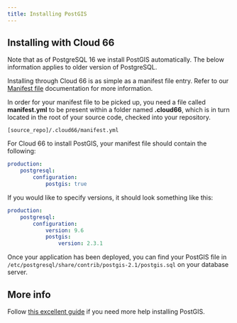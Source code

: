 ```yaml
---
title: Installing PostGIS
---
```


## Installing with Cloud 66

Note that as of PostgreSQL 16 we install PostGIS automatically. The below information applies to older version of PostgreSQL.

Installing through Cloud 66 is as simple as a manifest file entry. Refer to our [Manifest file](/docs/manifest/building-a-manifest-file#manifest-tutorial) documentation for more information.

In order for your manifest file to be picked up, you need a file called **manifest.yml** to be present within a folder named **.cloud66**, which is in turn located in the root of your source code, checked into your repository.

```shell
[source_repo]/.cloud66/manifest.yml
```

For Cloud 66 to install PostGIS, your manifest file should contain the following:

```yaml
production:
    postgresql:
        configuration:
            postgis: true
```

If you would like to specify versions, it should look something like this:

```yaml
production:
    postgresql:
        configuration:
        	version: 9.6
            postgis:
                version: 2.3.1
```

Once your application has been deployed, you can find your PostGIS file in `/etc/postgresql/share/contrib/postgis-2.1/postgis.sql` on your database server.

## More info

Follow [this excellent guide](https://trac.osgeo.org/postgis/wiki/UsersWikiPostGIS23UbuntuPGSQL96Apt) if you need more help installing PostGIS. 
